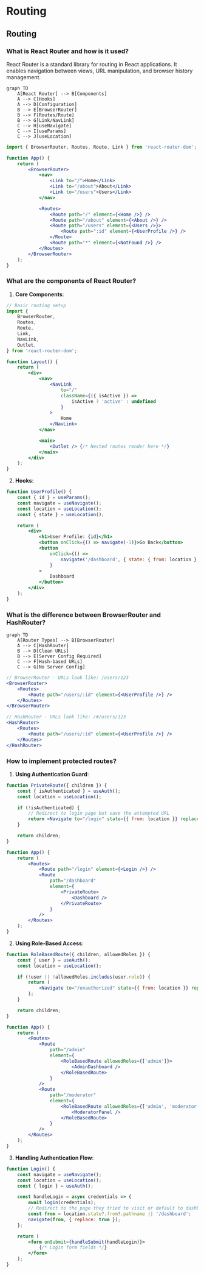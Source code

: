 # Routing

## Routing

### What is React Router and how is it used?

React Router is a standard library for routing in React applications. It enables navigation between views, URL manipulation, and browser history management.

```mermaid
graph TD
    A[React Router] --> B[Components]
    A --> C[Hooks]
    A --> D[Configuration]
    B --> E[BrowserRouter]
    B --> F[Routes/Route]
    B --> G[Link/NavLink]
    C --> H[useNavigate]
    C --> I[useParams]
    C --> J[useLocation]
```

```jsx
import { BrowserRouter, Routes, Route, Link } from 'react-router-dom';

function App() {
    return (
        <BrowserRouter>
            <nav>
                <Link to="/">Home</Link>
                <Link to="/about">About</Link>
                <Link to="/users">Users</Link>
            </nav>

            <Routes>
                <Route path="/" element={<Home />} />
                <Route path="/about" element={<About />} />
                <Route path="/users" element={<Users />}>
                    <Route path=":id" element={<UserProfile />} />
                </Route>
                <Route path="*" element={<NotFound />} />
            </Routes>
        </BrowserRouter>
    );
}
```

### What are the components of React Router?

1. **Core Components**:

```jsx
// Basic routing setup
import {
    BrowserRouter,
    Routes,
    Route,
    Link,
    NavLink,
    Outlet,
} from 'react-router-dom';

function Layout() {
    return (
        <div>
            <nav>
                <NavLink
                    to="/"
                    className={({ isActive }) =>
                        isActive ? 'active' : undefined
                    }
                >
                    Home
                </NavLink>
            </nav>

            <main>
                <Outlet /> {/* Nested routes render here */}
            </main>
        </div>
    );
}
```

2. **Hooks**:

```jsx
function UserProfile() {
    const { id } = useParams();
    const navigate = useNavigate();
    const location = useLocation();
    const { state } = useLocation();

    return (
        <div>
            <h1>User Profile: {id}</h1>
            <button onClick={() => navigate(-1)}>Go Back</button>
            <button
                onClick={() =>
                    navigate('/dashboard', { state: { from: location } })
                }
            >
                Dashboard
            </button>
        </div>
    );
}
```

### What is the difference between BrowserRouter and HashRouter?

```mermaid
graph TD
    A[Router Types] --> B[BrowserRouter]
    A --> C[HashRouter]
    B --> D[Clean URLs]
    B --> E[Server Config Required]
    C --> F[Hash-based URLs]
    C --> G[No Server Config]
```

```jsx
// BrowserRouter - URLs look like: /users/123
<BrowserRouter>
    <Routes>
        <Route path="/users/:id" element={<UserProfile />} />
    </Routes>
</BrowserRouter>

// HashRouter - URLs look like: /#/users/123
<HashRouter>
    <Routes>
        <Route path="/users/:id" element={<UserProfile />} />
    </Routes>
</HashRouter>
```

### How to implement protected routes?

1. **Using Authentication Guard**:

```jsx
function PrivateRoute({ children }) {
    const { isAuthenticated } = useAuth();
    const location = useLocation();

    if (!isAuthenticated) {
        // Redirect to login page but save the attempted URL
        return <Navigate to="/login" state={{ from: location }} replace />;
    }

    return children;
}

function App() {
    return (
        <Routes>
            <Route path="/login" element={<Login />} />
            <Route
                path="/dashboard"
                element={
                    <PrivateRoute>
                        <Dashboard />
                    </PrivateRoute>
                }
            />
        </Routes>
    );
}
```

2. **Using Role-Based Access**:

```jsx
function RoleBasedRoute({ children, allowedRoles }) {
    const { user } = useAuth();
    const location = useLocation();

    if (!user || !allowedRoles.includes(user.role)) {
        return (
            <Navigate to="/unauthorized" state={{ from: location }} replace />
        );
    }

    return children;
}

function App() {
    return (
        <Routes>
            <Route
                path="/admin"
                element={
                    <RoleBasedRoute allowedRoles={['admin']}>
                        <AdminDashboard />
                    </RoleBasedRoute>
                }
            />
            <Route
                path="/moderator"
                element={
                    <RoleBasedRoute allowedRoles={['admin', 'moderator']}>
                        <ModeratorPanel />
                    </RoleBasedRoute>
                }
            />
        </Routes>
    );
}
```

3. **Handling Authentication Flow**:

```jsx
function Login() {
    const navigate = useNavigate();
    const location = useLocation();
    const { login } = useAuth();

    const handleLogin = async credentials => {
        await login(credentials);
        // Redirect to the page they tried to visit or default to dashboard
        const from = location.state?.from?.pathname || '/dashboard';
        navigate(from, { replace: true });
    };

    return (
        <form onSubmit={handleSubmit(handleLogin)}>
            {/* Login form fields */}
        </form>
    );
}
```

